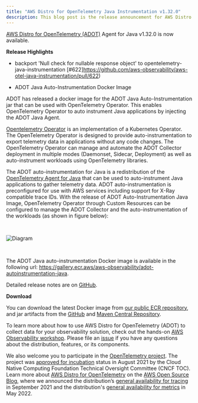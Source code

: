 ```yaml
---
title: "AWS Distro for OpenTelemetry Java Instrumentation v1.32.0"
description: This blog post is the release announcement for AWS Distro for OpenTelemetry - Instrumentation for Java v1.32.0
---
```



<SectionSeparator />

[AWS Distro for OpenTelemetry (ADOT)](https://aws-otel.github.io/) Agent for Java v1.32.0 is now available.

<SectionSeparator />

**Release Highlights**

* backport 'Null check for nullable response object' to opentelemetry-java-instrumentation [#622]https://github.com/aws-observability/aws-otel-java-instrumentation/pull/622)


- ADOT Java Auto-Instrumentation Docker Image

ADOT has released a docker image for the ADOT Java Auto-Instrumentation jar that can be used with OpenTelemetry Operator. This enables OpenTelemetry Operator to auto instrument Java applications by injecting the ADOT Java Agent.

[Opentelemetry Operator](https://github.com/open-telemetry/opentelemetry-operator) is an implementation of a Kubernetes Operator. The OpenTelemetry Operator is designed to provide auto-instrumentation to export telemetry data in applications without any code changes. The OpenTelemetry Operator can manage and automate the ADOT Collector deployment in multiple modes (Daemonset, Sidecar, Deployment) as well as auto-instrument workloads using OpenTelemetry libraries.

The ADOT auto-instrumentation for Java is a redistribution of the [OpenTelemetry Agent for Java](https://github.com/open-telemetry/opentelemetry-java-instrumentation) that can be used to auto-instrument Java applications to gather telemetry data. ADOT auto-instrumentation is preconfigured for use with AWS services including support for X-Ray compatible trace IDs. With the release of ADOT Auto-Instrumentation Java Image, OpenTelemetry Operator through Custom Resources can be configured to manage the ADOT Collector and the auto-instrumentation of the workloads (as shown in figure below):

<img src={imgJIR1} alt="Diagram" style="margin: 30px 0;" />

The ADOT Java auto-instrumentation Docker image is available in the following url: https://gallery.ecr.aws/aws-observability/adot-autoinstrumentation-java.

Detailed release notes are on [GitHub](https://github.com/aws-observability/aws-otel-java-instrumentation/releases).

**Download**

You can download the latest Docker image from [our public ECR repository](https://gallery.ecr.aws/aws-observability/adot-autoinstrumentation-java), and jar artifacts from the
[GitHub](https://github.com/aws-observability/aws-otel-java-instrumentation/releases/tag/v1.32.0) and [Maven Central Repository](https://central.sonatype.com/artifact/software.amazon.opentelemetry/aws-opentelemetry-agent/1.32.0).

To learn more about how to use AWS Distro for OpenTelemetry (ADOT) to collect data for your observability solution,
check out the hands-on [AWS Observability workshop](https://observability.workshop.aws/en/adot.html).
Please file an [issue](https://github.com/aws-observability/aws-otel-community/issues) if you have any
questions about the distribution, features, or its components.

We also welcome you to participate in the [OpenTelemetry project](https://github.com/open-telemetry).
The project was [approved for incubation](https://www.cncf.io/blog/2021/08/26/opentelemetry-becomes-a-cncf-incubating-project/) status
in August 2021 by the Cloud Native Computing Foundation Technical Oversight Committee (CNCF TOC). Learn more about
[AWS Distro for OpenTelemetry](https://aws.amazon.com/blogs/opensource/category/management-tools/aws-distro-for-opentelemetry/) on the
[AWS Open Source Blog](https://aws.amazon.com/blogs/opensource/category/management-tools/aws-distro-for-opentelemetry/), where we announced
the distribution’s [general availability for tracing](https://aws.amazon.com/blogs/opensource/aws-distro-for-opentelemetry-is-now-ga-for-tracing/) in September 2021
and the distribution's [general availability for metrics](https://aws.amazon.com/blogs/opensource/aws-distro-for-opentelemetry-is-now-generally-available-for-metrics/) in May 2022.